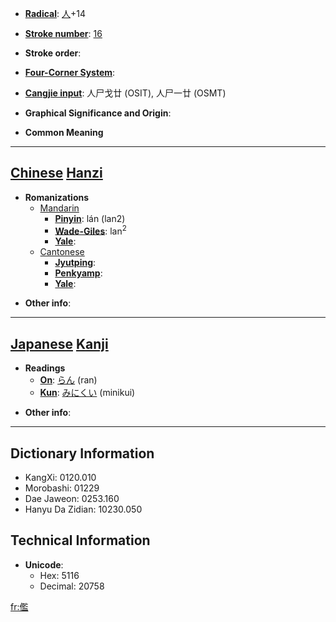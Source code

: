 * '''[[Wiktionary:Chinese radical index| Radical]]''': [[Wiktionary:Chinese radical index 人|人]]+14

* '''[[Wiktionary:Chinese total strokes index|Stroke number]]''': [[Wiktionary:Chinese total strokes index 16|16]]

* '''Stroke order''': 

* '''[[Wiktionary:Chinese four corner index|Four-Corner System]]''': 

* '''[[Wiktionary:Chinese Cangjie index|Cangjie input]]''': 人尸戈廿 (OSIT), 人尸一廿 (OSMT)

* '''Graphical Significance and Origin''': 

* '''Common Meaning'''

----

== [[Chinese]] [[Hanzi]] ==

* '''Romanizations'''
** [[Mandarin]]
*** '''[[Pinyin]]''': lán (lan2)
*** '''[[Wade-Giles]]''': lan<sup>2</sup>
*** '''[[Yale]]''': 
**[[Cantonese]]
***'''[[Jyutping]]''':
***'''[[Penkyamp]]''': 
***'''[[Yale]]''': 

* '''Other info''': 

----

== [[Japanese]] [[Kanji]] ==

* '''Readings'''
** '''[[On]]''': [[らん]] (ran)
** '''[[Kun]]''': [[みにくい]] (minikui)

* '''Other info''':  

----

== Dictionary Information ==

* KangXi: 0120.010
* Morobashi: 01229
* Dae Jaweon: 0253.160
* Hanyu Da Zidian: 10230.050

== Technical Information ==

* '''Unicode''':
** Hex: 5116
** Decimal: 20758

[[fr:儖]]